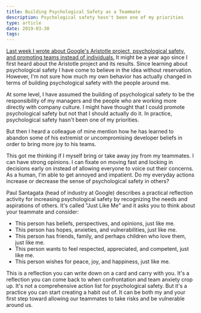 ```yaml
---
title: Building Psychological Safety as a Teammate
description: Psychological safety hasn't been one of my priorities
type: article
date: 2019-03-30
tags:
---
```


[Last week I wrote about Google's Aristotle project, psychological safety, and promoting teams instead of individuals.](https://www.flashover.blog/posts/you-don-t-have-to-manufacture-psychological-safety/) It might be a year ago since I first heard about the Aristotle project and its results. Since learning about psychological safety I have come to believe in the idea without reservation. However, I'm not sure how much my own behavior has actually changed in terms of building psychological safety with the people around me.

At some level, I have assumed the building of psychological safety to be the responsibility of my managers and the people who are working more directly with company culture. I might have thought that I could promote psychological safety but not that I should actually do it. In practice, psychological safety hasn't been one of my priorities.

But then I heard a colleague of mine mention how he has learned to abandon some of his extremist or uncompromising developer beliefs in order to bring more joy to his teams.

This got me thinking if I myself bring or take away joy from my teammates. I can have strong opinions. I can fixate on moving fast and locking in decisions early on instead of allowing everyone to voice out their concerns. As a human, I'm able to get annoyed and impatient. Do my everyday actions increase or decrease the sense of psychological safety in others?

Paul Santagata (head of industry at Google) describes a practical reflection activity for increasing psychological safety by recognizing the needs and aspirations of others. It's called "Just Like Me" and it asks you to think about your teammate and consider:

- This person has beliefs, perspectives, and opinions, just like me.
- This person has hopes, anxieties, and vulnerabilities, just like me.
- This person has friends, family, and perhaps children who love them, just like me.
- This person wants to feel respected, appreciated, and competent, just like me.
- This person wishes for peace, joy, and happiness, just like me.

This is a reflection you can write down on a card and carry with you. It's a reflection you can come back to when confrontation and team anxiety crop up. It's not a comprehensive action list for psychological safety. But it's a practice you can start creating a habit out of. It can be both my and your first step toward allowing our teammates to take risks and be vulnerable around us.
